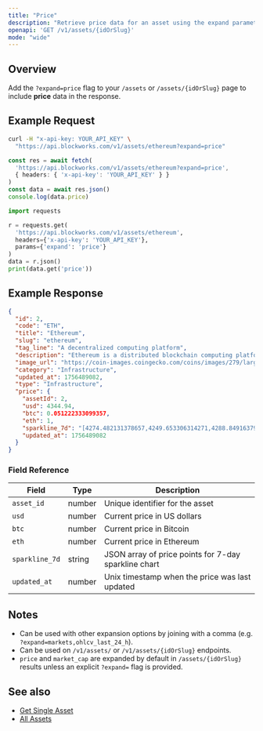 ```yaml
---
title: "Price"
description: "Retrieve price data for an asset using the expand parameter"
openapi: 'GET /v1/assets/{idOrSlug}'
mode: "wide"
---
```


## Overview

Add the `?expand=price` flag to your `/assets` or `/assets/{idOrSlug}` page to include **price** data in the response.

## Example Request

<CodeGroup>

```bash cURL
curl -H "x-api-key: YOUR_API_KEY" \
  "https://api.blockworks.com/v1/assets/ethereum?expand=price"
```

```typescript TypeScript
const res = await fetch(
  'https://api.blockworks.com/v1/assets/ethereum?expand=price',
  { headers: { 'x-api-key': 'YOUR_API_KEY' } }
)
const data = await res.json()
console.log(data.price)
```

```python Python
import requests

r = requests.get(
  'https://api.blockworks.com/v1/assets/ethereum',
  headers={'x-api-key': 'YOUR_API_KEY'},
  params={'expand': 'price'}
)
data = r.json()
print(data.get('price'))
```

</CodeGroup>

## Example Response

```json
{
  "id": 2,
  "code": "ETH",
  "title": "Ethereum",
  "slug": "ethereum",
  "tag_line": "A decentralized computing platform",
  "description": "Ethereum is a distributed blockchain computing platform for smart contracts and decentralized applications. Its native token is ether (ETH), which primarily serves as a means of payment for transaction fees and as collateral for borrowing specific ERC-20 tokens within the decentralized finance (DeFi) sector.",
  "image_url": "https://coin-images.coingecko.com/coins/images/279/large/ethereum.png?1696501628",
  "category": "Infrastructure",
  "updated_at": 1756489082,
  "type": "Infrastructure",
  "price": {
    "assetId": 2,
    "usd": 4344.94,
    "btc": 0.051222333099357,
    "eth": 1,
    "sparkline_7d": "[4274.482131378657,4249.653306314271,4288.8491637963425,4618.632280710314,4643.631848504742,4749.533999226433,4805.1979867667305,4786.556004782229,4831.033499588638,4840.008338106723,4850.149717926177,4806.585528447295,4829.225541798332,4807.120589488952,4780.95845025823,4704.071085638377,4695.156193510311,4736.297453236274,4748.307651064038,4745.202617779936,4716.443449075708,4722.880432698781,4736.775676737106,4710.634121508073,4703.848647897341,4711.928394504509,4717.134983302638,4728.181336073974,4749.127027705074,4740.718101634113,4744.78796095816,4750.289432525368,4756.72329652063,4749.417734108783,4746.092702793601,4781.222409255611,4773.884088598777,4792.381691777044,4774.384706217715,4776.95864631845,4791.15762572299,4788.4339516578575,4781.355512890049,4761.886402748873,4764.411540530545,4774.409201405698,4772.842272749614,4738.395358438083,4748.143987797037,4750.876569141462,4768.685268880983,4789.837211636896,4797.23899900802,4824.860836885562,4903.252805877143,4926.089754676351,4774.722922751898,4792.533696618413,4796.640071221196,4777.997674218602,4778.10916071381,4703.521897796779,4729.829669022765,4766.121033675861,4746.7670377413315,4717.413962239132,4710.077800818916,4633.769445111112,4591.030025451555,4601.775096220468,4601.3609145454,4546.984596230056,4601.736887377432,4636.313561554229,4632.628445231722,4653.343751195076,4615.851800938875,4602.850140928791,4594.654371474975,4575.044658689805,4435.267297337805,4369.918094317199,4378.503734316695,4392.896227429519,4381.626176071471,4342.268648804635,4419.082282041142,4397.53553632421,4403.1422047751275,4437.263013842984,4434.6059460063425,4414.348478147499,4430.91388315611,4423.045456454348,4422.0323179785,4436.192380818766,4417.246764291473,4489.209758278453,4459.481511344033,4545.843070463158,4520.351530903356,4541.008079549826,4513.930139439371,4548.2845564655545,4591.034165081476,4584.746272277941,4596.292342916886,4595.629541989182,4602.369685333965,4573.042403317158,4560.2026719104615,4580.949223556923,4615.825903125949,4631.791771063247,4613.680170992846,4586.607691205271,4584.195641256995,4592.59485919681,4598.176785422936,4582.220412090046,4610.227238821171,4614.392130805067,4599.641192469271,4613.967968065873,4653.7854843367795,4634.516868820197,4637.304719977364,4607.604644186858,4571.537594283296,4586.100847775696,4520.77654133945,4525.379821678664,4503.24929143207,4491.928779214879,4518.266549632296,4509.879731309923,4545.428288860414,4570.170735124626,4558.681691573362,4581.499281746033,4584.458881702583,4598.165113994946,4585.285173733324,4605.143794595875,4594.432467734615,4608.788768340618,4575.382846415147,4568.486202453828,4504.82148292321,4476.784248319334,4487.676736687485,4491.1019910395935,4458.948743671207,4459.581524279318,4489.494844225711,4510.373554966164,4510.743657697646,4475.1931030279475,4454.505033396931,4481.199505067203,4491.469974684445,4477.2690024909,4477.439330393305,4457.660897669716,4387.69627859132,4335.291301488089,4335.931833955701,4350.201376854988]",
    "updated_at": 1756489082
  }
}
```

### Field Reference

| Field | Type | Description |
|---|---|---|
| `asset_id` | number | Unique identifier for the asset |
| `usd` | number | Current price in US dollars |
| `btc` | number | Current price in Bitcoin |
| `eth` | number | Current price in Ethereum |
| `sparkline_7d` | string | JSON array of price points for 7-day sparkline chart |
| `updated_at` | number | Unix timestamp when the price was last updated |

## Notes

- Can be used with other expansion options by joining with a comma (e.g. `?expand=markets,ohlcv_last_24_h`).
- Can be used on `/v1/assets/` or `/v1/assets/{idOrSlug}` endpoints.
- `price` and `market_cap` are expanded by default in `/assets/{idOrSlug}` results unless an explicit `?expand=` flag is provided.

## See also

- [Get Single Asset](/api-reference/assets/get-single)
- [All Assets](/api-reference/assets/list)
